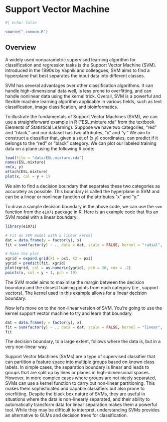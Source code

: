 # Support Vector Machine {#sec-svm}

```r
#| echo: false

source("_common.R")
```

## Overview

A widely used nonparametric supervised learning algorithm for classification and regression tasks is the Support Vector Machine (SVM). Introduced in the 1990s by Vapnik and colleagues, SVM aims to find a hyperplane that best separates the input data into different classes. 

SVM has several advantages over other classification algorithms. It can handle high-dimensional data well, is less prone to overfitting, and can handle nonlinear data using the kernel trick. Overall, SVM is a powerful and flexible machine learning algorithm applicable in various fields, such as text classification, image classification, and bioinformatics.

To illustrate the fundamentals of Support Vector Machines (SVM), we can use a straightforward example in R ("ESL.mixture.rda" from the textbook Elements of Statistical Learning). Suppose we have two categories, "red" and “black,” and our dataset has two attributes, "x" and "y." We aim to construct a classifier that, given a set of (x,y) coordinates, can predict if it belongs to the "red" or “black” category. We can plot our labeled training data on a plane using the following R code:
```r
load(file = "data/ESL.mixture.rda")
names(ESL.mixture)
rm(x, y)
attach(ESL.mixture)
plot(x, col = y + 1)
```

We aim to find a decision boundary that separates these two categories as accurately as possible. This boundary is called the hyperplane in SVM and can be a linear or nonlinear function of the attributes "x" and "y."

To draw a sample decision boundary in the above code, we can use the `svm` function from the `e1071` package in R. Here is an example code that fits an SVM model with a linear boundary:
```r
library(e1071)

# Fit an SVM model with a linear kernel
dat = data.frame(y = factor(y), x)
fit = svm(factor(y) ~ ., data = dat, scale = FALSE, kernel = "radial", cost = 5)

# Make the plot
xgrid = expand.grid(X1 = px1, X2 = px2)
ygrid = predict(fit, xgrid)
plot(xgrid, col = as.numeric(ygrid), pch = 20, cex = .2)
points(x, col = y + 1, pch = 19)
```

The SVM model aims to maximise the margin between the decision boundary and the closest training points from each category (i.e., support vectors). The  kernel used in this example allows for a linear decision boundary.

Now let's move on to the non-linear version of SVM. You're going to use the kernel support vector machine to try and learn that boundary.
```r
dat = data.frame(y = factor(y), x)
fit = svm(factor(y) ~ ., data = dat, scale = FALSE, kernel = "linear", cost = 5)
fit
```

The decision boundary, to a large extent, follows where the data is, but in a very non-linear way.

Support Vector Machines (SVMs) are a type of supervised classifier that can partition a feature space into multiple groups based on known class labels. In simple cases, the separation boundary is linear and leads to groups that are split up by lines or planes in high-dimensional spaces. However, in more complex cases where groups are not nicely separated, SVMs can use a kernel function to carry out non-linear partitioning. This makes them sophisticated and capable classifiers but also prone to overfitting. Despite the black box nature of SVMs, they are useful in situations where the data is non-linearly separated, and their ability to automatically transform data for linear separation makes them a powerful tool. While they may be difficult to interpret, understanding SVMs provides an alternative to GLMs and decision trees for classification.

